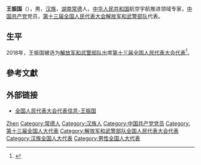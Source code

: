 {{Otheruses|other=名为王振国的其他人物|王振国}}
{{Infobox person
|name=王振国
|birth_date={{birth year and age|1960|6}}
|ancestor=[[湖南|湖南]][[常德|常德]]
|nationality={{PRC}}
|title=[[全国人大代表|全国人大代表]]
|ethnicity=[[汉族|汉族]]
|gender=男
|party={{cpc}}
|website=[http://210.82.31.1:8084/delegate/viewDelegate.action?dbid=132748 全国人大代表数据库]
}}
'''王振国'''（{{bd|1960年|6月}}），男，[[汉族|汉族]]，[[湖南|湖南]][[常德|常德]]人，[[中华人民共和国|中华人民共和国]]航空宇航推进领域专家，[[中国共产党|中国共产党]]党员，[[第十三届全国人民代表大会|第十三届全国人民代表大会]][[解放军和武警部队|解放军和武警部队]]代表{{refnest|{{Cite web|url=http://210.82.31.1:8084/delegate/viewDelegate.action?dbid=132748|title=全国人民代表大会代表信息-王振国|accessdate=2020-03-16|work=中国人大网}}}}。

== 生平 ==
2018年，王振国被选为[[解放军和武警部队|解放军和武警部队]]出席[[第十三届全国人民代表大会|第十三届全国人民代表大会]][[第十三届全国人民代表大会代表|代表]]<ref>{{Cite web|title=中华人民共和国第十三届全国人民代表大会代表名单|url=http://www.gov.cn/xinwen/2018-02/24/content_5268538.htm|accessdate=2020-03-16|work=中国政府网|archive-date=2020-02-28|archive-url=https://web.archive.org/web/20200228133636/http://www.gov.cn/xinwen/2018-02/24/content_5268538.htm|dead-url=no}}</ref>。

== 參考文獻 ==
{{reflist}}

== 外部链接 ==
{{Portal|中国|政治}}
* [http://210.82.31.1:8084/delegate/viewDelegate.action?dbid=132748 全国人民代表大会代表信息-王振国]

{{中国政治人物小作品}}
{{中国工程院机械与运载工程学部院士}}

{{Authority control}}
{{DEFAULTSORT:Wang王}}
[[Category:王姓|Zhen]]
[[Category:常德人|Category:常德人]]
[[Category:汉族人|Category:汉族人]]
[[Category:中国共产党党员|Category:中国共产党党员]]
[[Category:第十三届全国人大代表|Category:第十三届全国人大代表]]
[[Category:解放军和武警部队全国人民代表大会代表|Category:解放军和武警部队全国人民代表大会代表]]
[[Category:汉族全国人大代表|Category:汉族全国人大代表]]
[[Category:男性全国人大代表|Category:男性全国人大代表]]